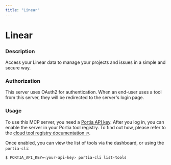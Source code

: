 ```yaml
---
title: "Linear"
---
```

<!-- WARNING: This file is auto-generated by generate_tool_docs.py. Do not edit manually. -->


# Linear

### Description

Access your Linear data to manage your projects and issues in a simple and secure way.

### Authorization

This server uses OAuth2 for authentication. When an end-user uses a tool from this server, they will be redirected to the server's login page.

### Usage

To use this MCP server, you need a [Portia API key](/setup-account). After you log in, you can enable the server in your Portia tool registry. To find out how, please refer to the [cloud tool registry documentation ↗](/cloud-tool-registry).

Once enabled, you can view the list of tools via the dashboard, or using the `portia-cli`:

```bash
$ PORTIA_API_KEY=<your-api-key> portia-cli list-tools
```

